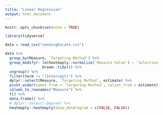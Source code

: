 ```yaml
---
title: "Linear Regression"
output: html_document
---
```


```r
knitr::opts_chunk$set(echo = TRUE)
```

```r
library(tidyverse)
```

```r
data = read_csv("seedingKarate.csv")
```

```r
data %>% 
  group_by(Measure, `Targeting Method`) %>% 
  group_modify(~ lm(heatmaply::normalize(`Measure Value`) ~ `Selection Probability`,data = .x) %>% 
                 broom::tidy()) %>% 
  ungroup() %>% 
  filter(term != "(Intercept)") %>% 
  dplyr::select(Measure, `Targeting Method`, estimate) %>% 
  pivot_wider(names_from = `Targeting Method`, values_from = estimate) %>% 
  column_to_rownames("Measure") %>% 
  t() %>% 
  data.frame() %>%
  # dplyr::select(-Degree) %>% 
  heatmaply::heatmaply(show_dendrogram = c(FALSE, FALSE))
```

